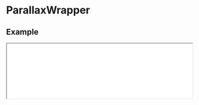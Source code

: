 
# ParallaxWrapper

## Example

<iframe
  src="/examples/parallax-wrapper"
  height={500}
  width="100%"
  className="mt-6 mb-6 rounded-xl border border-slate-200"
/>

<Cards>
  <Card
    className="border border-slate-100 transition-all duration-400 bg-slate-50 overflow-hidden hover:shadow-md"
    title={
      <div className="flex items-center gap-4 justify-center w-full text-slate-700">
        <Icon icon="cib:codesandbox" className="text-2xl" />
        <div>View on CodeSandbox</div>
      </div>
    }
    target="_blank"
    href="https://codesandbox.io/s/scrollery-parallax-demo-yg4pf9"
  />
</Cards>

<Tabs items={["index.tsx", "styles.css"]}>
  <Tab>
   
```javascript filename="index.tsx" copy
import { ParallaxWrapper } from "@nguyend-nam/scrollery-ts";
import "./styles.css";

export default function ParallaxWrapperDemo() {
  return (
    <div className="layout">
      <h1 className="heading">
        <code>ParallaxWrapper</code>
      </h1>

      <div className="message">
        <p>Start scrolling</p>
      </div>

      <div className="container">
        <ParallaxWrapper layer={-5} className="item-wrapper">
          <div className="item item-1" />
        </ParallaxWrapper>

        <ParallaxWrapper layer={0} className="item-wrapper">
          <div className="item item-2" />
        </ParallaxWrapper>

        <ParallaxWrapper layer={5} className="item-wrapper">
          <div className="item item-3" />
        </ParallaxWrapper>
      </div>
    </div>
  );
}
```

  </Tab>
  <Tab>

```css filename="styles.css" copy
.layout {
  padding: 32px;
}

.heading {
  color: #018383;
  margin-bottom: 100px;
}

.message {
  text-align: center;
  color: #0dbba5;
}

.container {
  width: 100%;
  display: flex;
  gap: 8px;
  align-items: center;
  justify-content: center;
  margin-top: 32px;
  height: 1500px;
}

.item-wrapper {
  width: calc(100vw / 3);
}

.item {
  border-radius: 10px;
  width: 100%;
  aspect-ratio: 1/1;
}

.item-1 {
  background-color: #03fba2;
}

.item-2 {
  background-color: #0dbba5;
}

.item-3 {
  background-color: #02a8a8;
}
```

  </Tab>
</Tabs>

## API

| Name          | Type            | Default | Description                                                                                          | Required |
| ------------- | --------------- | ------- | ---------------------------------------------------------------------------------------------------- | -------- |
| **children**  | `JSX.Element`   |         | The single image for the content you want to animate on scroll                                       | &check;  |
| **style**     | `CSSProperties` |         | The styles you want to apply to the wrapper                                                          |          |
| **className** | `string`        |         | The classes you want to apply to the wrapper                                                         |          |
| **layer**     | `number`        | `0`     | The parallax layer, the larger the value, the faster content transitions                             |          |
| **threshold** | `number`        | `200`   | The threshold (in pixels) to start applying the transition when the content enter/leave the viewport |          |
